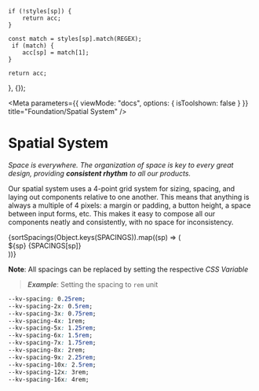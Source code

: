 

	if (!styles[sp]) {
		return acc;
	}

	const match = styles[sp].match(REGEX);
	 if (match) {
        acc[sp] = match[1];
    }

    return acc;
}, {});

<Meta
	parameters={{
		viewMode: "docs",
		options: { isToolshown: false }
	}}
	title="Foundation/Spatial System"
/>

# Spatial System

_Space is everywhere. The organization of space is key to every great design, providing **consistent rhythm** to all our products._

Our spatial system uses a 4-point grid system for sizing, spacing, and laying out components relative to one another. This means that anything is always a multiple of 4 pixels: a margin or padding, a button height, a space between input forms, etc.
This makes it easy to compose all our components neatly and consistently, with no space for inconsistency.

<div className={styles.SpacingContainer}>
	{sortSpacings(Object.keys(SPACINGS)).map((sp) => (
		<div key={sp} className={styles.SpacingWrapper}>
			<div className={styles.BoxWrapper}>
				<div
					className={styles.Box}
					style={{ width: SPACINGS[sp], height: SPACINGS[sp] }}
				></div>
			</div>
			<div className={styles.Description}>
				<span className={styles.Code}>${sp}</span>
				<span className={styles.Value}>{SPACINGS[sp]}</span>
			</div>
		</div>
	))}
</div>

**Note**: All spacings can be replaced by setting the respective _CSS Variable_

> **_Example_**: Setting the spacing to `rem` unit

```css
--kv-spacing: 0.25rem;
--kv-spacing-2x: 0.5rem;
--kv-spacing-3x: 0.75rem;
--kv-spacing-4x: 1rem;
--kv-spacing-5x: 1.25rem;
--kv-spacing-6x: 1.5rem;
--kv-spacing-7x: 1.75rem;
--kv-spacing-8x: 2rem;
--kv-spacing-9x: 2.25rem;
--kv-spacing-10x: 2.5rem;
--kv-spacing-12x: 3rem;
--kv-spacing-16x: 4rem;
```
